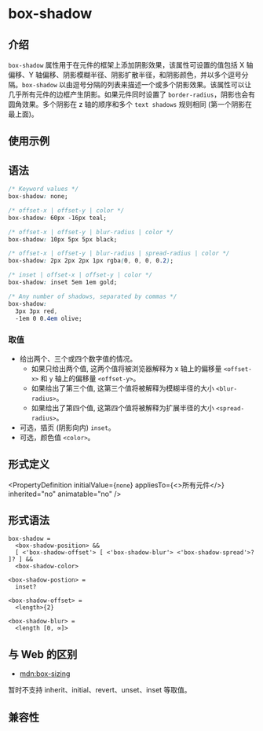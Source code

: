 # box-shadow

## 介绍

`box-shadow` 属性用于在元件的框架上添加阴影效果，该属性可设置的值包括 X 轴偏移、Y 轴偏移、阴影模糊半径、阴影扩散半径，和阴影颜色，并以多个逗号分隔。`box-shadow` 以由逗号分隔的列表来描述一个或多个阴影效果。该属性可以让几乎所有元件的边框产生阴影。如果元件同时设置了 `border-radius`，阴影也会有圆角效果。多个阴影在 z 轴的顺序和多个 `text shadows` 规则相同 (第一个阴影在最上面)。

## 使用示例


<Go
  example="css-api"
  defaultFile="src/box-shadow/App.tsx"
  img="/assets/doc/css/box-shadow.jpg"
  defaultEntryFile="dist/box-shadow.lynx.bundle"
  entry="src/box-shadow"
/>

## 语法

```css
/* Keyword values */
box-shadow: none;

/* offset-x | offset-y | color */
box-shadow: 60px -16px teal;

/* offset-x | offset-y | blur-radius | color */
box-shadow: 10px 5px 5px black;

/* offset-x | offset-y | blur-radius | spread-radius | color */
box-shadow: 2px 2px 2px 1px rgba(0, 0, 0, 0.2);

/* inset | offset-x | offset-y | color */
box-shadow: inset 5em 1em gold;

/* Any number of shadows, separated by commas */
box-shadow:
  3px 3px red,
  -1em 0 0.4em olive;
```

### 取值

- 给出两个、三个或四个数字值的情况。
  - 如果只给出两个值, 这两个值将被浏览器解释为 x 轴上的偏移量 `<offset-x>` 和 `y` 轴上的偏移量 `<offset-y>`。
  - 如果给出了第三个值, 这第三个值将被解释为模糊半径的大小 `<blur-radius>`。
  - 如果给出了第四个值, 这第四个值将被解释为扩展半径的大小 `<spread-radius>`。
- 可选，插页 (阴影向内) `inset`。
- 可选，颜色值 `<color>`。

## 形式定义


<PropertyDefinition
  initialValue={<code>none</code>}
  appliesTo={<>所有元件</>}
  inherited="no"
  animatable="no"
/>

## 形式语法

```
box-shadow =
  <box-shadow-position> &&
  [ <'box-shadow-offset'> [ <'box-shadow-blur'> <'box-shadow-spread'>? ]? ] &&
  <box-shadow-color>

<box-shadow-postion> =
  inset?

<box-shadow-offset> =
  <length>{2}

<box-shadow-blur> =
  <length [0, ∞]>

```

## 与 Web 的区别

- [mdn:box-sizing](https://developer.mozilla.org/en-US/docs/Web/CSS/box-shadow)

暂时不支持 inherit、initial、revert、unset、inset 等取值。

## 兼容性


<LegacyCompatTable metadata="css/properties/box-shadow" />
